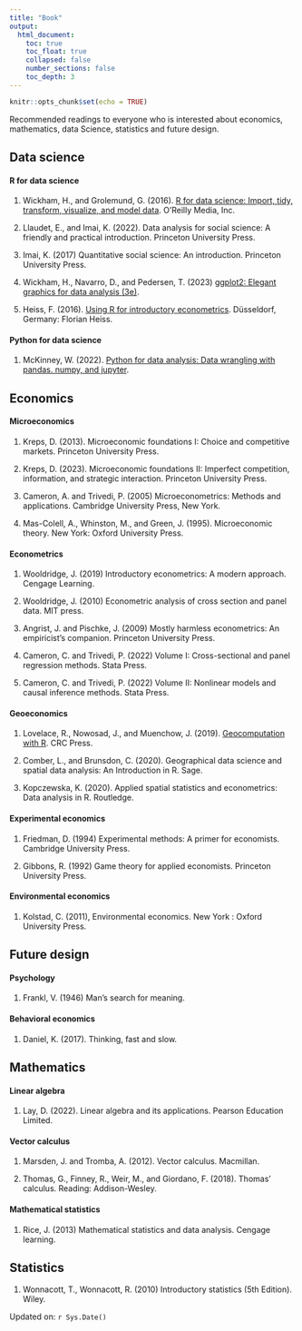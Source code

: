 ```yaml
---
title: "Book"
output:
  html_document:
    toc: true
    toc_float: true
    collapsed: false
    number_sections: false
    toc_depth: 3
---
```


```r
knitr::opts_chunk$set(echo = TRUE)
```

Recommended readings to everyone who is interested about economics, mathematics, data Science, statistics and future design.

## Data science

#### R for data science

1.  Wickham, H., and Grolemund, G. (2016). [R for data science: Import, tidy, transform, visualize, and model data](https://r4ds.had.co.nz/index.html). O'Reilly Media, Inc.

2.  Llaudet, E., and Imai, K. (2022). Data analysis for social science: A friendly and practical introduction. Princeton University Press.

3.  Imai, K. (2017) Quantitative social science: An introduction. Princeton University Press.

4.  Wickham, H., Navarro, D., and Pedersen, T. (2023) [ggplot2: Elegant graphics for data analysis (3e)](https://ggplot2-book.org/).

5.  Heiss, F. (2016). [Using R for introductory econometrics](http://www.urfie.net/?fbclid=IwAR0Iax1Am67ZTTUmaCf_zE7ObMVrcAZ-2hEsuJMErMCyi3qvlQ4WC9wttbI). Düsseldorf, Germany: Florian Heiss.

#### Python for data science

1. McKinney, W. (2022). [Python for data analysis: Data wrangling with pandas. numpy, and jupyter](https://wesmckinney.com/book/).

## Economics

#### Microeconomics

1.  Kreps, D. (2013). Microeconomic foundations I: Choice and competitive markets. Princeton University Press.

2.  Kreps, D. (2023). Microeconomic foundations II: Imperfect competition, information, and strategic interaction. Princeton University Press.

3. Cameron, A. and Trivedi, P. (2005) Microeconometrics: Methods and applications. Cambridge University Press, New York.

4.  Mas-Colell, A., Whinston, M., and Green, J. (1995). Microeconomic theory. New York: Oxford University Press.

#### Econometrics

1.  Wooldridge, J. (2019) Introductory econometrics: A modern approach. Cengage Learning.

2.  Wooldridge, J. (2010) Econometric analysis of cross section and panel data. MIT press.

3.  Angrist, J. and Pischke, J. (2009) Mostly harmless econometrics: An empiricist's companion. Princeton University Press.

4.  Cameron, C. and Trivedi, P. (2022) Volume I: Cross-sectional and panel regression methods. Stata Press.

5.  Cameron, C. and Trivedi, P. (2022) Volume II: Nonlinear models and causal inference methods. Stata Press.

#### Geoeconomics

1.  Lovelace, R., Nowosad, J., and Muenchow, J. (2019). [Geocomputation with R](https://r.geocompx.org/index.html). CRC Press.

2.  Comber, L., and Brunsdon, C. (2020). Geographical data science and spatial data analysis: An Introduction in R. Sage.

3.  Kopczewska, K. (2020). Applied spatial statistics and econometrics: Data analysis in R. Routledge.

#### Experimental economics

1.  Friedman, D. (1994) Experimental methods: A primer for economists. Cambridge University Press.

2.  Gibbons, R. (1992) Game theory for applied economists. Princeton University Press.

#### Environmental economics

1.  Kolstad, C. (2011), Environmental economics. New York : Oxford University Press.

## Future design

#### Psychology

1. Frankl, V. (1946) Man's search for meaning. 

#### Behavioral economics

1. Daniel, K. (2017). Thinking, fast and slow.

## Mathematics

#### Linear algebra

1.  Lay, D. (2022). Linear algebra and its applications. Pearson Education Limited.

#### Vector calculus

1.  Marsden, J. and Tromba, A. (2012). Vector calculus. Macmillan.

2.  Thomas, G., Finney, R., Weir, M., and Giordano, F. (2018). Thomas' calculus. Reading: Addison-Wesley.

#### Mathematical statistics

1.  Rice, J. (2013) Mathematical statistics and data analysis. Cengage learning.

## Statistics

1. Wonnacott, T., Wonnacott, R. (2010) Introductory statistics (5th Edition). Wiley.

Updated on: `r Sys.Date()`
